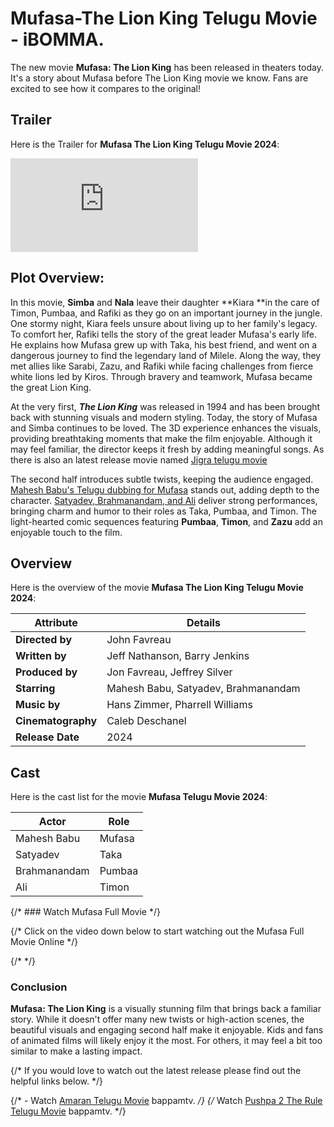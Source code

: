 


# Mufasa-The Lion King Telugu Movie - iBOMMA.

The new movie **Mufasa: The Lion King** has been released in theaters today. It's a story about Mufasa before The Lion King movie we know. Fans are excited to see how it compares to the original!

<MDXImage
  src={SEO_OBJ.MUFASA.featuredImage}
  alt={SEO_OBJ.MUFASA.featuredImageAltText}
  title={SEO_OBJ.MUFASA.featuredImageAltText}
  extraStyling=" !h-96 max-w-[380px] lg:min-h-[400px] lg:h-auto lg:w-2/5 m-auto"
/>

## Trailer

Here is the Trailer for **Mufasa The Lion King Telugu Movie 2024**:

<iframe
  src="https://www.youtube.com/embed/Ow0b1SwZN3I?si=h0hGW1ZG6KU_j7VE"
  title="Mechanic Rocky Telugu Trailer"
  frameborder="0"
  allow="accelerometer; autoplay; clipboard-write; encrypted-media; gyroscope; picture-in-picture; web-share"
  referrerpolicy="strict-origin-when-cross-origin"
  allowfullscreen
  className="w-full h-[300px] lg:min-h-[500px]"
></iframe>

## Plot Overview:

In this movie, **Simba** and **Nala** leave their daughter **Kiara **in the care of Timon, Pumbaa, and Rafiki as they go on an important journey in the jungle. One stormy night, Kiara feels unsure about living up to her family's legacy. To comfort her, Rafiki tells the story of the great leader Mufasa's early life. He explains how Mufasa grew up with Taka, his best friend, and went on a dangerous journey to find the legendary land of Milele. Along the way, they met allies like Sarabi, Zazu, and Rafiki while facing challenges from fierce white lions led by Kiros. Through bravery and teamwork, Mufasa became the great Lion King.

At the very first, **_The Lion King_** was released in 1994 and has been brought back with stunning visuals and modern styling. Today, the story of Mufasa and Simba continues to be loved. The 3D experience enhances the visuals, providing breathtaking moments that make the film enjoyable. Although it may feel familiar, the director keeps it fresh by adding meaningful songs. As there is also an latest release movie named [Jigra telugu movie](https://www.abomma.com/Jigra "Jigra Telugu Movie")

The second half introduces subtle twists, keeping the audience engaged. [Mahesh Babu's Telugu dubbing for Mufasa](https://www.imdb.com/title/tt0344845/) stands out, adding depth to the character. [Satyadev, Brahmanandam, and Ali](https://www.imdb.com/title/tt0344845/) deliver strong performances, bringing charm and humor to their roles as Taka, Pumbaa, and Timon. The light-hearted comic sequences featuring **Pumbaa**, **Timon**, and **Zazu** add an enjoyable touch to the film.

## Overview

Here is the overview of the movie **Mufasa The Lion King Telugu Movie 2024**:

| **Attribute**      | **Details**                         |
| ------------------ | ----------------------------------- |
| **Directed by**    | John Favreau                        |
| **Written by**     | Jeff Nathanson, Barry Jenkins       |
| **Produced by**    | Jon Favreau, Jeffrey Silver         |
| **Starring**       | Mahesh Babu, Satyadev, Brahmanandam |
| **Music by**       | Hans Zimmer, Pharrell Williams      |
| **Cinematography** | Caleb Deschanel                     |
| **Release Date**   | 2024                                |

## Cast

Here is the cast list for the movie **Mufasa Telugu Movie 2024**:

| Actor        | Role   |
| ------------ | ------ |
| Mahesh Babu  | Mufasa |
| Satyadev     | Taka   |
| Brahmanandam | Pumbaa |
| Ali          | Timon  |

{/* ### Watch Mufasa Full Movie */}

{/* Click on the video down below to start watching out the Mufasa Full Movie Online */}

{/* <VideoFrame url={SEO_OBJ.MUFASA.relativeURL} /> */}

### Conclusion

**Mufasa: The Lion King** is a visually stunning film that brings back a familiar story. While it doesn't offer many new twists or high-action scenes, the beautiful visuals and engaging second half make it enjoyable. Kids and fans of animated films will likely enjoy it the most. For others, it may feel a bit too similar to make a lasting impact.

{/* If you would love to watch out the latest release please find out the helpful links below. */}

{/* - Watch [Amaran Telugu Movie](https://www.bappamtv.pro/amaran-telugu-movie "Amaran Telugu movie") bappamtv. */}
{/* Watch [Pushpa 2 The Rule Telugu Movie](https://www.bappamtv.pro/pushpa-2-the-rule "Pushpa 2 the rule telugu movie") bappamtv. */}

